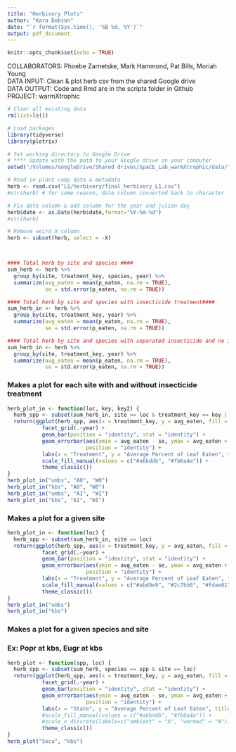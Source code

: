 ```yaml
---
title: "Herbivory Plots"
author: "Kara Dobson"
date: "`r format(Sys.time(), '%B %d, %Y')`"
output: pdf_document
---
```


```r
knitr::opts_chunk$set(echo = TRUE)
```

COLLABORATORS: Phoebe Zarnetske, Mark Hammond, Pat Bills, Moriah Young  
DATA INPUT: Clean & plot herb csv from the shared Google drive  
DATA OUTPUT: Code and Rmd are in the scripts folder in Github  
PROJECT: warmXtrophic  

```r
# Clear all existing data
rm(list=ls())

# Load packages
library(tidyverse)
library(plotrix)

# Set working directory to Google Drive
# **** Update with the path to your Google drive on your computer
setwd("/Volumes/GoogleDrive/Shared drives/SpaCE_Lab_warmXtrophic/data/")

# Read in plant comp data & metadata
herb <- read.csv("L1/herbivory/final_herbivory_L1.csv")
#str(herb) # for some reason, date column converted back to character

# Fix date column & add column for the year and julian day
herb$date <- as.Date(herb$date,format="%Y-%m-%d")
#str(herb)

# Remove weird X column
herb <- subset(herb, select = -X)



#### Total herb by site and species ####
sum_herb <- herb %>%
  group_by(site, treatment_key, species, year) %>%
  summarize(avg_eaten = mean(p_eaten, na.rm = TRUE),
            se = std.error(p_eaten, na.rm = TRUE))

#### Total herb by site and species with insecticide treatment####
sum_herb_in <- herb %>%
  group_by(site, treatment_key, year) %>%
  summarize(avg_eaten = mean(p_eaten, na.rm = TRUE),
            se = std.error(p_eaten, na.rm = TRUE))

#### Total herb by site and species with separated insecticide and no insecticide####
sum_herb_in <- herb %>%
  group_by(site, treatment_key, year) %>%
  summarize(avg_eaten = mean(p_eaten, na.rm = TRUE),
            se = std.error(p_eaten, na.rm = TRUE))
```

### Makes a plot for each site with and without insecticide treatment
```r
herb_plot_in <- function(loc, key, key2) { 
  herb_spp <- subset(sum_herb_in, site == loc & treatment_key == key | site== loc & treatment_key == key2)
  return(ggplot(herb_spp, aes(x = treatment_key, y = avg_eaten, fill = treatment_key)) +
           facet_grid(.~year) +
           geom_bar(position = "identity", stat = "identity") +
           geom_errorbar(aes(ymin = avg_eaten - se, ymax = avg_eaten + se), width = 0.2,
                         position = "identity") +
           labs(x = "Treatment", y = "Average Percent of Leaf Eaten", title = loc) +
           scale_fill_manual(values = c("#a6bddb", "#fb6a4a")) +
           theme_classic())
}
herb_plot_in("umbs", "A0", "W0")
herb_plot_in("kbs", "A0", "W0")
herb_plot_in("umbs", "AI", "WI")
herb_plot_in("kbs", "AI", "WI")
```

### Makes a plot for a given site
```r
herb_plot_in <- function(loc) { 
  herb_spp <- subset(sum_herb_in, site == loc)
  return(ggplot(herb_spp, aes(x = treatment_key, y = avg_eaten, fill = treatment_key)) +
           facet_grid(.~year) +
           geom_bar(position = "identity", stat = "identity") +
           geom_errorbar(aes(ymin = avg_eaten - se, ymax = avg_eaten + se), width = 0.2,
                         position = "identity") +
           labs(x = "Treatment", y = "Average Percent of Leaf Eaten", title = loc) +
           scale_fill_manual(values = c("#abd9e9", "#2c7bb6", "#fdae61", "#d7191c")) +
           theme_classic())
}
herb_plot_in("umbs")
herb_plot_in("kbs")
```

### Makes a plot for a given species and site
### Ex: Popr at kbs, Eugr at kbs
```r
herb_plot <- function(spp, loc) { 
  herb_spp <- subset(sum_herb, species == spp & site == loc)
  return(ggplot(herb_spp, aes(x = treatment_key, y = avg_eaten, fill = treatment_key)) +
           facet_grid(.~year) +
           geom_bar(position = "identity", stat = "identity") +
           geom_errorbar(aes(ymin = avg_eaten - se, ymax = avg_eaten + se), width = 0.2,
                         position = "identity") +
           labs(x = "State", y = "Average Percent of Leaf Eaten", title = spp) +
           #scale_fill_manual(values = c("#a6bddb", "#fb6a4a")) +
           #scale_x_discrete(labels=c("ambient" = "A", "warmed" = "W")) +
           theme_classic())
}
herb_plot("Soca", "kbs")
```